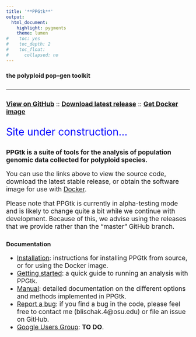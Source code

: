 ```yaml
---
title: '**PPGtk**'
output:
  html_document:
    highlight: pygments
    theme: lumen
#    toc: yes
#    toc_depth: 2
#    toc_float:
#      collapsed: no
---
```


<link rel="icon" type="image/png" href="allopolyploid-chromosomes3.png" sizes="16x16" />

<style>
.space {
  margin-bottom: 2em;
}

p {
  font-size: 125%
}

ul {
  font-size: 125%
}

</style>

### **the polyploid pop-gen toolkit**

<div class="space"></div>

----

<div class="space"></div>

[**View on GitHub**](https://github.com/pblischak/ppgtk) :: [**Download latest release**](https://github.com/pblischak/ppgtk/releases) :: [**Get Docker image**](https://hub.docker.com/r/pblischak/ppgtk/)

<div class="space"></div>

<div class="space"></div>

<p style="font-size:200%; color:blue">Site under construction...</p>

<div class="space"></div>

**PPGtk is a suite of tools for the analysis of population genomic data collected for polyploid species.**

You can use the links above to view the source code, download the latest stable release, or obtain the software image for use with [Docker](https://docs.docker.com/).

Please note that PPGtk is currently in alpha-testing mode and is likely to change quite a bit while we continue with development. Because of this, we advise using the releases that we provide rather than the "master" GitHub branch.

<div class="space"></div>

### **Documentation**

 - [Installation](http://pblischak.github.io/ppgtk/installation.html): instructions for installing PPGtk from source, or for using the Docker image.
 - [Getting started](http://pblischak.github.io/ppgtk/getting-started.html): a quick guide to running an analysis with PPGtk.
 - [Manual](http://pblischak.github.io/ppgtk/ppgtk-manual.html): detailed documentation on the different options and methods implemented in PPGtk.
 - [Report a bug](https://github.com/pblischak/ppgtk/issues): if you find a bug in the code, please feel free to contact me (blischak.4@osu.edu) or file an issue on GitHub.
 - [Google Users Group](http://pblischak.github.io/ppgtk): **TO DO**.
